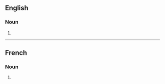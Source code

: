 ==English==

===Noun===
{{head|en|noun form}}

# {{plural of|manchette|lang=en}}

----

==French==

===Noun===
{{head|fr|noun plural form|g=f}}

# {{plural of|manchette|lang=fr}}